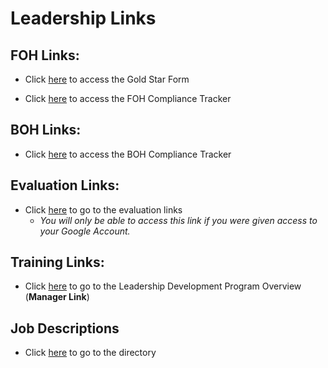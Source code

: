 
<script>
  var password = "chzsauce";
  var userInput = prompt("Enter password:");
  if (userInput !== password) {
    document.body.innerHTML = "<h1>Access Denied</h1>";
  }
</script>

# Leadership Links 

## FOH Links: 
- Click [here](https://docs.google.com/forms/d/e/1FAIpQLScBZ2AmAK1lKfIKEPU6uIxSxflzWxnPLhBz5WNPY-bGK2Hbkw/viewform?usp=header) to access the Gold Star Form


- Click [here](https://docs.google.com/forms/d/e/1FAIpQLSeahXpsEPY4bD6kT6KlRBQhmNoTZDAgRtPxDAJEOxO3fDlmGg/viewform?usp=header) to access the FOH Compliance Tracker

## BOH Links: 
- Click [here](https://docs.google.com/forms/d/e/1FAIpQLSeWRiR_23Z4sCJnNOoJONLYRFScmP4dgkzC-hv5oQVYwzds8g/viewform?usp=header) to access the BOH Compliance Tracker


## Evaluation Links: 
- Click [here](https://docs.google.com/spreadsheets/d/1es4_3RR5YcK0m94lybvvpprJbohNpGUbeS_7eb1znkE/edit?usp=sharing) to go to the evaluation links
     - *You will only be able to access this link if you were given access to your Google Account.*

## Training Links: 

- Click [here](https://cfasi.github.io/cfasimain/program_links.html#leader-development-program-links) to go to the Leadership Development Program Overview (**Manager Link**)

## Job Descriptions

- Click [here](https://cfasi.github.io/cfasimain/directory.html) to go to the directory
